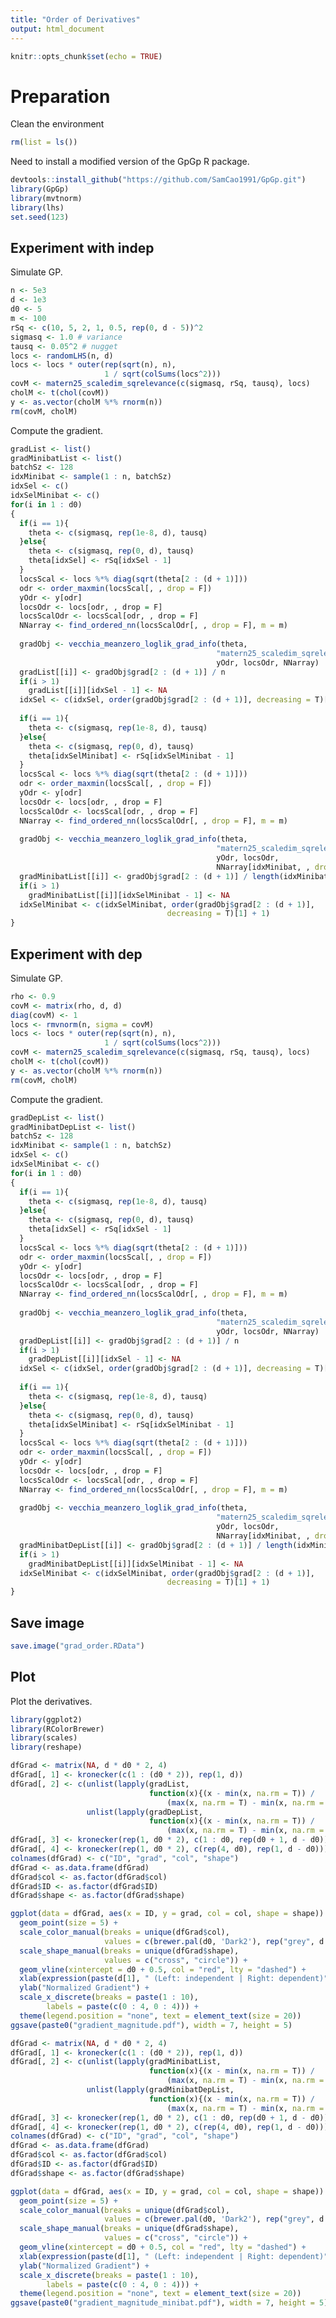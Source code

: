 ```yaml
---
title: "Order of Derivatives"
output: html_document
---
```


```r
knitr::opts_chunk$set(echo = TRUE)
```

# Preparation
Clean the environment
```r
rm(list = ls())
```
Need to install a modified version of the GpGp R package.
```r
devtools::install_github("https://github.com/SamCao1991/GpGp.git")
library(GpGp)
library(mvtnorm)
library(lhs)
set.seed(123)
```

## Experiment with indep
Simulate GP.
```r
n <- 5e3
d <- 1e3
d0 <- 5
m <- 100
rSq <- c(10, 5, 2, 1, 0.5, rep(0, d - 5))^2
sigmasq <- 1.0 # variance
tausq <- 0.05^2 # nugget
locs <- randomLHS(n, d)
locs <- locs * outer(rep(sqrt(n), n), 
                     1 / sqrt(colSums(locs^2)))
covM <- matern25_scaledim_sqrelevance(c(sigmasq, rSq, tausq), locs)
cholM <- t(chol(covM))
y <- as.vector(cholM %*% rnorm(n))
rm(covM, cholM)
```
Compute the gradient.
```r
gradList <- list()
gradMinibatList <- list()
batchSz <- 128
idxMinibat <- sample(1 : n, batchSz)
idxSel <- c()
idxSelMinibat <- c()
for(i in 1 : d0)
{
  if(i == 1){
    theta <- c(sigmasq, rep(1e-8, d), tausq)
  }else{
    theta <- c(sigmasq, rep(0, d), tausq)
    theta[idxSel] <- rSq[idxSel - 1]
  }
  locsScal <- locs %*% diag(sqrt(theta[2 : (d + 1)]))
  odr <- order_maxmin(locsScal[, , drop = F])
  yOdr <- y[odr]
  locsOdr <- locs[odr, , drop = F]
  locsScalOdr <- locsScal[odr, , drop = F]
  NNarray <- find_ordered_nn(locsScalOdr[, , drop = F], m = m)
  
  gradObj <- vecchia_meanzero_loglik_grad_info(theta, 
                                              "matern25_scaledim_sqrelevance",
                                              yOdr, locsOdr, NNarray)
  gradList[[i]] <- gradObj$grad[2 : (d + 1)] / n
  if(i > 1)
    gradList[[i]][idxSel - 1] <- NA
  idxSel <- c(idxSel, order(gradObj$grad[2 : (d + 1)], decreasing = T)[1] + 1)
  
  if(i == 1){
    theta <- c(sigmasq, rep(1e-8, d), tausq)
  }else{
    theta <- c(sigmasq, rep(0, d), tausq)
    theta[idxSelMinibat] <- rSq[idxSelMinibat - 1]
  }
  locsScal <- locs %*% diag(sqrt(theta[2 : (d + 1)]))
  odr <- order_maxmin(locsScal[, , drop = F])
  yOdr <- y[odr]
  locsOdr <- locs[odr, , drop = F]
  locsScalOdr <- locsScal[odr, , drop = F]
  NNarray <- find_ordered_nn(locsScalOdr[, , drop = F], m = m)
  
  gradObj <- vecchia_meanzero_loglik_grad_info(theta, 
                                              "matern25_scaledim_sqrelevance",
                                              yOdr, locsOdr,
                                              NNarray[idxMinibat, , drop = F])
  gradMinibatList[[i]] <- gradObj$grad[2 : (d + 1)] / length(idxMinibat)
  if(i > 1)
    gradMinibatList[[i]][idxSelMinibat - 1] <- NA
  idxSelMinibat <- c(idxSelMinibat, order(gradObj$grad[2 : (d + 1)], 
                                   decreasing = T)[1] + 1)
}
```

## Experiment with dep
Simulate GP.
```r
rho <- 0.9
covM <- matrix(rho, d, d)
diag(covM) <- 1
locs <- rmvnorm(n, sigma = covM)
locs <- locs * outer(rep(sqrt(n), n), 
                     1 / sqrt(colSums(locs^2)))
covM <- matern25_scaledim_sqrelevance(c(sigmasq, rSq, tausq), locs)
cholM <- t(chol(covM))
y <- as.vector(cholM %*% rnorm(n))
rm(covM, cholM)
```
Compute the gradient.
```r
gradDepList <- list()
gradMinibatDepList <- list()
batchSz <- 128
idxMinibat <- sample(1 : n, batchSz)
idxSel <- c()
idxSelMinibat <- c()
for(i in 1 : d0)
{
  if(i == 1){
    theta <- c(sigmasq, rep(1e-8, d), tausq)
  }else{
    theta <- c(sigmasq, rep(0, d), tausq)
    theta[idxSel] <- rSq[idxSel - 1]
  }
  locsScal <- locs %*% diag(sqrt(theta[2 : (d + 1)]))
  odr <- order_maxmin(locsScal[, , drop = F])
  yOdr <- y[odr]
  locsOdr <- locs[odr, , drop = F]
  locsScalOdr <- locsScal[odr, , drop = F]
  NNarray <- find_ordered_nn(locsScalOdr[, , drop = F], m = m)
  
  gradObj <- vecchia_meanzero_loglik_grad_info(theta, 
                                              "matern25_scaledim_sqrelevance",
                                              yOdr, locsOdr, NNarray)
  gradDepList[[i]] <- gradObj$grad[2 : (d + 1)] / n
  if(i > 1)
    gradDepList[[i]][idxSel - 1] <- NA
  idxSel <- c(idxSel, order(gradObj$grad[2 : (d + 1)], decreasing = T)[1] + 1)
  
  if(i == 1){
    theta <- c(sigmasq, rep(1e-8, d), tausq)
  }else{
    theta <- c(sigmasq, rep(0, d), tausq)
    theta[idxSelMinibat] <- rSq[idxSelMinibat - 1]
  }
  locsScal <- locs %*% diag(sqrt(theta[2 : (d + 1)]))
  odr <- order_maxmin(locsScal[, , drop = F])
  yOdr <- y[odr]
  locsOdr <- locs[odr, , drop = F]
  locsScalOdr <- locsScal[odr, , drop = F]
  NNarray <- find_ordered_nn(locsScalOdr[, , drop = F], m = m)
  
  gradObj <- vecchia_meanzero_loglik_grad_info(theta, 
                                              "matern25_scaledim_sqrelevance",
                                              yOdr, locsOdr,
                                              NNarray[idxMinibat, , drop = F])
  gradMinibatDepList[[i]] <- gradObj$grad[2 : (d + 1)] / length(idxMinibat)
  if(i > 1)
    gradMinibatDepList[[i]][idxSelMinibat - 1] <- NA
  idxSelMinibat <- c(idxSelMinibat, order(gradObj$grad[2 : (d + 1)], 
                                   decreasing = T)[1] + 1)
}
```

## Save image
```r
save.image("grad_order.RData")
```

## Plot
Plot the derivatives.
```r
library(ggplot2)
library(RColorBrewer)
library(scales)
library(reshape)

dfGrad <- matrix(NA, d * d0 * 2, 4)
dfGrad[, 1] <- kronecker(c(1 : (d0 * 2)), rep(1, d))
dfGrad[, 2] <- c(unlist(lapply(gradList, 
                               function(x){(x - min(x, na.rm = T)) / 
                                   (max(x, na.rm = T) - min(x, na.rm = T))})),
                 unlist(lapply(gradDepList, 
                               function(x){(x - min(x, na.rm = T)) / 
                                   (max(x, na.rm = T) - min(x, na.rm = T))})))
dfGrad[, 3] <- kronecker(rep(1, d0 * 2), c(1 : d0, rep(d0 + 1, d - d0)))
dfGrad[, 4] <- kronecker(rep(1, d0 * 2), c(rep(4, d0), rep(1, d - d0)))
colnames(dfGrad) <- c("ID", "grad", "col", "shape")
dfGrad <- as.data.frame(dfGrad)
dfGrad$col <- as.factor(dfGrad$col)
dfGrad$ID <- as.factor(dfGrad$ID)
dfGrad$shape <- as.factor(dfGrad$shape)

ggplot(data = dfGrad, aes(x = ID, y = grad, col = col, shape = shape)) +
  geom_point(size = 5) +
  scale_color_manual(breaks = unique(dfGrad$col),
                     values = c(brewer.pal(d0, 'Dark2'), rep("grey", d - d0))) +
  scale_shape_manual(breaks = unique(dfGrad$shape),
                     values = c("cross", "circle")) +
  geom_vline(xintercept = d0 + 0.5, col = "red", lty = "dashed") +
  xlab(expression(paste(d[1], " (Left: independent | Right: dependent)"))) + 
  ylab("Normalized Gradient") + 
  scale_x_discrete(breaks = paste(1 : 10),
        labels = paste(c(0 : 4, 0 : 4))) +
  theme(legend.position = "none", text = element_text(size = 20))
ggsave(paste0("gradient_magnitude.pdf"), width = 7, height = 5)
```

```r
dfGrad <- matrix(NA, d * d0 * 2, 4)
dfGrad[, 1] <- kronecker(c(1 : (d0 * 2)), rep(1, d))
dfGrad[, 2] <- c(unlist(lapply(gradMinibatList, 
                               function(x){(x - min(x, na.rm = T)) / 
                                   (max(x, na.rm = T) - min(x, na.rm = T))})),
                 unlist(lapply(gradMinibatDepList, 
                               function(x){(x - min(x, na.rm = T)) / 
                                   (max(x, na.rm = T) - min(x, na.rm = T))})))
dfGrad[, 3] <- kronecker(rep(1, d0 * 2), c(1 : d0, rep(d0 + 1, d - d0)))
dfGrad[, 4] <- kronecker(rep(1, d0 * 2), c(rep(4, d0), rep(1, d - d0)))
colnames(dfGrad) <- c("ID", "grad", "col", "shape")
dfGrad <- as.data.frame(dfGrad)
dfGrad$col <- as.factor(dfGrad$col)
dfGrad$ID <- as.factor(dfGrad$ID)
dfGrad$shape <- as.factor(dfGrad$shape)

ggplot(data = dfGrad, aes(x = ID, y = grad, col = col, shape = shape)) +
  geom_point(size = 5) +
  scale_color_manual(breaks = unique(dfGrad$col),
                     values = c(brewer.pal(d0, 'Dark2'), rep("grey", d - d0))) +
  scale_shape_manual(breaks = unique(dfGrad$shape),
                     values = c("cross", "circle")) +
  geom_vline(xintercept = d0 + 0.5, col = "red", lty = "dashed") +
  xlab(expression(paste(d[1], " (Left: independent | Right: dependent)"))) + 
  ylab("Normalized Gradient") + 
  scale_x_discrete(breaks = paste(1 : 10),
        labels = paste(c(0 : 4, 0 : 4))) +
  theme(legend.position = "none", text = element_text(size = 20))
ggsave(paste0("gradient_magnitude_minibat.pdf"), width = 7, height = 5)
```

